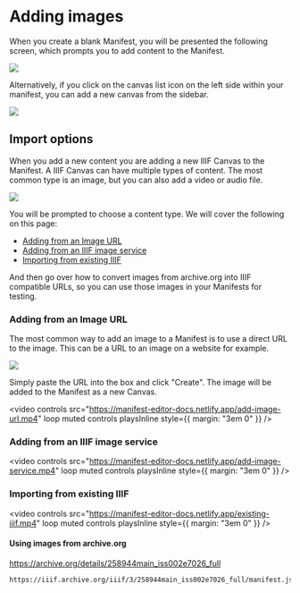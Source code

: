 # Adding images

When you create a blank Manifest, you will be presented the following screen, which prompts you to add content to the Manifest.

![](https://manifest-editor-docs.netlify.app/empty-manifest.jpg)

Alternatively, if you click on the canvas list icon on the left side within your manifest, you can add a new canvas from the sidebar.

![](https://manifest-editor-docs.netlify.app/add-canvas.png)

## Import options

When you add a new content you are adding a new IIIF Canvas to the Manifest. A IIIF Canvas can have multiple types of content. The most common type is an image, but you can also add a video or audio file.

![](https://manifest-editor-docs.netlify.app/content-types.png)

You will be prompted to choose a content type. We will cover the following on this page:

- [Adding from an Image URL](#adding-from-an-image-url)
- [Adding from an IIIF image service](#adding-from-an-iiif-image-service)
- [Importing from existing IIIF](#importing-from-existing-iiif)

And then go over how to convert images from archive.org into IIIF compatible URLs, so you can use those images in your Manifests for testing.

### Adding from an Image URL

The most common way to add an image to a Manifest is to use a direct URL to the image. This can be a URL to an image on a website for example.

![](https://manifest-editor-docs.netlify.app/add-image-url.png)

Simply paste the URL into the box and click "Create". The image will be added to the Manifest as a new Canvas.

<video
  controls
  src="https://manifest-editor-docs.netlify.app/add-image-url.mp4"
  loop
  muted
  controls
  playsInline
  style={{ margin: "3em 0" }}
/>

### Adding from an IIIF image service

<video
  controls
  src="https://manifest-editor-docs.netlify.app/add-image-service.mp4"
  loop
  muted
  controls
  playsInline
  style={{ margin: "3em 0" }}
/>

### Importing from existing IIIF

<video
  controls
  src="https://manifest-editor-docs.netlify.app/existing-iiif.mp4"
  loop
  muted
  controls
  playsInline
  style={{ margin: "3em 0" }}
/>

#### Using images from archive.org

https://archive.org/details/258944main_iss002e7026_full

```
https://iiif.archive.org/iiif/3/258944main_iss002e7026_full/manifest.json
```
